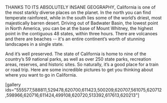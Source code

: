 THANKS TO ITS ABSOLUTELY INSANE GEOGRAPHY, California is one of the most starkly diverse places on the planet. In the north you can find temperate rainforest, while in the south lies some of the world’s driest, most majestically barren desert. Driving out of Badwater Basin, the lowest point in North America, you can be at the base of Mount Whitney, the highest point in the contiguous 48 states, within three hours. There are volcanoes and there are beaches -- it's an entire continent’s worth of stunning landscapes in a single state.

And it’s well preserved. The state of California is home to nine of the country’s 59 national parks, as well as over 250 state parks, recreation areas, reserves, and historic sites. So naturally, it’s a good place for a train or road trip. Here are some incredible pictures to get you thinking about where you want to go in California. 

[gallery ids="555577,588811,529478,620700,611423,500209,620707,561075,620712,598966,620716,611424,499108,620720,513392,617613,620213"]